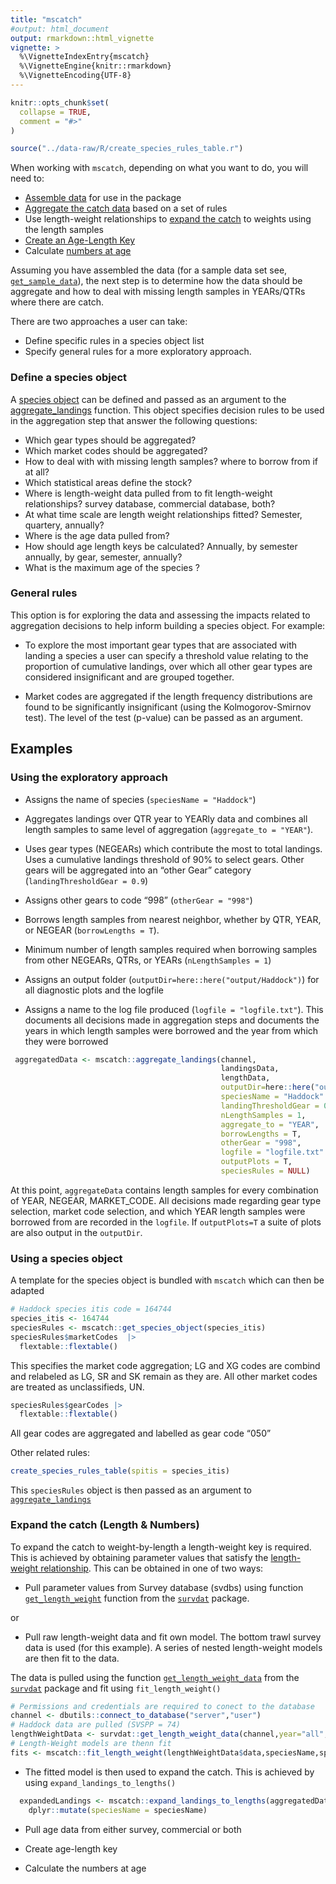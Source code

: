 ```yaml
---
title: "mscatch"
#output: html_document
output: rmarkdown::html_vignette
vignette: >
  %\VignetteIndexEntry{mscatch}
  %\VignetteEngine{knitr::rmarkdown}
  %\VignetteEncoding{UTF-8}
---
```


```r
knitr::opts_chunk$set(
  collapse = TRUE,
  comment = "#>"
)

source("../data-raw/R/create_species_rules_table.r")
```

When working with `mscatch`, depending on what you want to do, you will need to:

*   [Assemble data](dataNeeds.html) for use in the package
*   [Aggregate the catch data](aggregationRules.html) based on a set of rules
*   Use length-weight relationships to [expand the catch](catchExpansion.html) to weights using the length samples
*   [Create an Age-Length Key](ageExpansion.html)
*   Calculate [numbers at age](numbersAtAge.html)


Assuming you have assembled the data (for a sample data set see,  [`get_sample_data`](../reference/get_sample_data.html)), the next step is to determine how the data should be aggregate and how to deal with missing length samples in YEARs/QTRs where there are catch.

There are two approaches a user can take:

* Define specific rules in a species object list
* Specify general rules for a more exploratory approach.

### Define a species object

A [species object](https://noaa-edab.github.io/mscatch/reference/get_species_object.html) can be defined and passed as an argument to the [aggregate_landings](https://noaa-edab.github.io/mscatch/reference/aggregate_landings.html) function. This object specifies decision rules to be used in the aggregation step that answer the following questions:

* Which gear types should be aggregated?
* Which market codes should be aggregated?
* How to deal with with missing length samples? where to borrow from if at all?
* Which statistical areas define the stock?
* Where is length-weight data pulled from to fit length-weight relationships? survey database, commercial database, both?
* At what time scale are length weight relationships fitted? Semester, quartery, annually?
* Where is the age data pulled from?
* How should age length keys be calculated? Annually, by semester annually, by gear, semester, annually?
* What is the maximum age of the species ?

### General rules

This option is for exploring the data and assessing the impacts related to aggregation decisions to help inform building a species object. For example:

* To explore the most important gear types that are associated with landing a species a user can specify a threshold value relating to the proportion of cumulative landings, over which all other gear types are considered insignificant and are grouped together.

* Market codes are aggregated if the length frequency distributions are found to be significantly insignificant (using the Kolmogorov-Smirnov test). The level of the test (p-value) can be passed as an argument.


## Examples

### Using the exploratory approach


* Assigns the name of species (`speciesName = "Haddock"`)

* Aggregates landings over QTR year to YEARly data and combines all length samples to same level of aggregation (`aggregate_to = "YEAR"`).

* Uses gear types (NEGEARs) which contribute the most to total landings. Uses a cumulative landings threshold of 90% to select gears. Other gears will be aggregated into an "other Gear" category (`landingThresholdGear = 0.9`)

* Assigns other gears to code "998" (`otherGear = "998"`)

* Borrows length samples from nearest neighbor, whether by QTR, YEAR, or NEGEAR (`borrowLengths = T`). 

* Minimum number of length samples required when borrowing samples from other NEGEARs, QTRs, or YEARs (`nLengthSamples = 1`)

* Assigns an output folder (`outputDir=here::here("output/Haddock")`) for all diagnostic plots and the logfile

* Assigns a name to the log file produced (`logfile = "logfile.txt"`). This documents all decisions made in aggregation steps and documents the years in which length samples were borrowed and the year from which they were borrowed


```r
 aggregatedData <- mscatch::aggregate_landings(channel,
                                               landingsData,
                                               lengthData,
                                               outputDir=here::here("output/Haddok"),
                                               speciesName = "Haddock"
                                               landingThresholdGear = 0.9,
                                               nLengthSamples = 1,
                                               aggregate_to = "YEAR",
                                               borrowLengths = T,
                                               otherGear = "998",
                                               logfile = "logfile.txt"
                                               outputPlots = T,
                                               speciesRules = NULL)
```

At this point, `aggregateData` contains length samples for every combination of YEAR, NEGEAR, MARKET_CODE. All decisions made regarding gear type selection, market code selection, and which YEAR length samples were borrowed from are recorded in the `logfile`. If `outputPlots=T` a suite of plots are also output in the `outputDir`.

### Using a species object

A template for the species object is bundled with `mscatch` which can then be adapted

```r
# Haddock species itis code = 164744
species_itis <- 164744
speciesRules <- mscatch::get_species_object(species_itis)
speciesRules$marketCodes  |>  
  flextable::flextable()
```


This specifies the market code aggregation; LG and XG codes are combind and relabeled as LG, SR and SK remain as they are. All other market codes are treated as unclassifieds, UN.

```r
speciesRules$gearCodes |> 
  flextable::flextable()
```

All gear codes are aggregated and labelled as gear code "050"


Other related rules:

```r
create_species_rules_table(spitis = species_itis)

```

This `speciesRules` object is then passed as an argument to  [`aggregate_landings`](../reference/aggregate_landings.html)


### Expand the catch (Length & Numbers)

To expand the catch to weight-by-length a length-weight key is required. This is achieved by obtaining parameter values that satisfy the [length-weight relationship](catchExpansion.html). This can be obtained in one of two ways: 

* Pull parameter values from Survey database (svdbs) using function [`get_length_weight`](https://noaa-edab.github.io/survdat/reference/get_length_weight.html) function from the [`survdat`](https://noaa-edab.github.io/survdat/index.html) package.

or

* Pull raw length-weight data and fit own model. The bottom trawl survey data is used (for this example). A series of nested length-weight models are then fit to the data.

The data is pulled using the function [`get_length_weight_data`](https://noaa-edab.github.io/survdat/reference/get_length_weight_data.html) from the [`survdat`](https://noaa-edab.github.io/survdat/) package and fit using `fit_length_weight()`

```r
# Permissions and credentials are required to conect to the database
channel <- dbutils::connect_to_database("server","user")
# Haddock data are pulled (SVSPP = 74)
lengthWeightData <- survdat::get_length_weight_data(channel,year="all", species=74)
# Length-Weight models are thenn fit
fits <- mscatch::fit_length_weight(lengthWeightData$data,speciesName,speciesRules,outputDir,logfile="logfile.txt")

```

* The fitted model is then used to expand the catch. This is achieved by using `expand_landings_to_lengths()`

```r
  expandedLandings <- mscatch::expand_landings_to_lengths(aggregatedData$landings,aggregatedData$lengthData,fits$paramsH0) |> 
    dplyr::mutate(speciesName = speciesName)

```


* Pull age data from either survey, commercial or both

* Create age-length key

* Calculate the numbers at age

